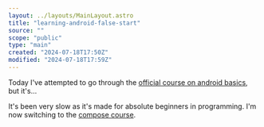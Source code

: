 ```yaml
---
layout: ../layouts/MainLayout.astro
title: "learning-android-false-start"
source: ""
scope: "public"
type: "main"
created: "2024-07-18T17:50Z"
modified: "2024-07-18T17:59Z"
---
```


Today I've attempted to go through the [official course on android basics](https://developer.android.com/courses/android-basics-compose/course), but it's...

It's been very slow as it's made for absolute beginners in programming. I'm now switching to the [compose course](https://developer.android.com/courses/jetpack-compose/course).